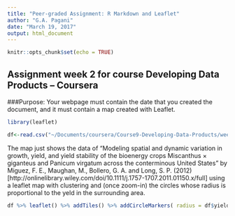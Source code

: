```yaml
---
title: "Peer-graded Assignment: R Markdown and Leaflet"
author: "G.A. Pagani"
date: "March 19, 2017"
output: html_document
---
```


```r
knitr::opts_chunk$set(echo = TRUE)
```

## Assignment week 2 for course Developing Data Products -- Coursera
###Purpose: Your webpage must contain the date that you created the document, and it must contain a map created with Leaflet.

```r
library(leaflet)
```


```r
df<-read.csv("~/Documents/coursera/Course9-Developing-Data-Products/week2/miscanthusyield.csv")
```

The map just shows the data of "Modeling spatial and dynamic variation in growth, yield, and yield stability of the bioenergy crops Miscanthus × giganteus and Panicum virgatum across the conterminous United States" by Miguez, F. E., Maughan, M., Bollero, G. A. and Long, S. P. (2012) [http://onlinelibrary.wiley.com/doi/10.1111/j.1757-1707.2011.01150.x/full] using a leaflet map with clustering and (once zoom-in) the circles whose radius is proportional to the yeld in the surrounding area.

```r
df %>% leaflet() %>% addTiles() %>% addCircleMarkers( radius = df$yield, clusterOption = markerClusterOptions())
```


